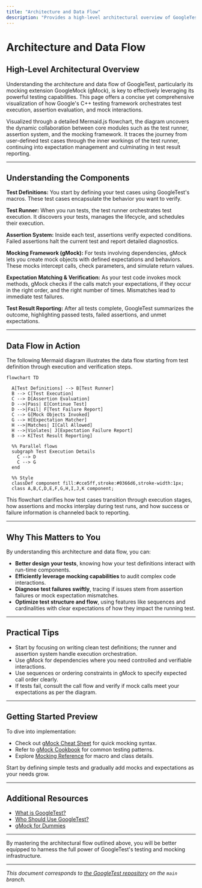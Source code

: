 ```yaml
---
title: "Architecture and Data Flow"
description: "Provides a high-level architectural overview of GoogleTest using a Mermaid diagram. Illustrates the flow from test definitions to execution and reporting, highlighting the collaboration between core modules such as the test runner, assertion system, and mocking framework."
---
```


# Architecture and Data Flow

## High-Level Architectural Overview

Understanding the architecture and data flow of GoogleTest, particularly its mocking extension GoogleMock (gMock), is key to effectively leveraging its powerful testing capabilities. This page offers a concise yet comprehensive visualization of how Google's C++ testing framework orchestrates test execution, assertion evaluation, and mock interactions.

Visualized through a detailed Mermaid.js flowchart, the diagram uncovers the dynamic collaboration between core modules such as the test runner, assertion system, and the mocking framework. It traces the journey from user-defined test cases through the inner workings of the test runner, continuing into expectation management and culminating in test result reporting.

---

## Understanding the Components

**Test Definitions:** You start by defining your test cases using GoogleTest's macros. These test cases encapsulate the behavior you want to verify.

**Test Runner:** When you run tests, the test runner orchestrates test execution. It discovers your tests, manages the lifecycle, and schedules their execution.

**Assertion System:** Inside each test, assertions verify expected conditions. Failed assertions halt the current test and report detailed diagnostics.

**Mocking Framework (gMock):** For tests involving dependencies, gMock lets you create mock objects with defined expectations and behaviors. These mocks intercept calls, check parameters, and simulate return values.

**Expectation Matching & Verification:** As your test code invokes mock methods, gMock checks if the calls match your expectations, if they occur in the right order, and the right number of times. Mismatches lead to immediate test failures.

**Test Result Reporting:** After all tests complete, GoogleTest summarizes the outcome, highlighting passed tests, failed assertions, and unmet expectations.

---

## Data Flow in Action

The following Mermaid diagram illustrates the data flow starting from test definition through execution and verification steps.

```mermaid
flowchart TD

  A[Test Definitions] --> B[Test Runner]
  B --> C[Test Execution]
  C --> D[Assertion Evaluation]
  D -->|Pass| E[Continue Test]
  D -->|Fail| F[Test Failure Report]
  C --> G[Mock Objects Invoked]
  G --> H[Expectation Matcher]
  H -->|Matches| I[Call Allowed]
  H -->|Violates| J[Expectation Failure Report]
  B --> K[Test Result Reporting]

  %% Parallel flows
  subgraph Test Execution Details
    C --> D
    C --> G
  end

  %% Style
  classDef component fill:#cce5ff,stroke:#0366d6,stroke-width:1px;
  class A,B,C,D,E,F,G,H,I,J,K component;

```

This flowchart clarifies how test cases transition through execution stages, how assertions and mocks interplay during test runs, and how success or failure information is channeled back to reporting.

---

## Why This Matters to You

By understanding this architecture and data flow, you can:

- **Better design your tests**, knowing how your test definitions interact with run-time components.
- **Efficiently leverage mocking capabilities** to audit complex code interactions.
- **Diagnose test failures swiftly**, tracing if issues stem from assertion failures or mock expectation mismatches.
- **Optimize test structure and flow**, using features like sequences and cardinalities with clear expectations of how they impact the running test.

---

## Practical Tips

- Start by focusing on writing clean test definitions; the runner and assertion system handle execution orchestration.
- Use gMock for dependencies where you need controlled and verifiable interactions.
- Use sequences or ordering constraints in gMock to specify expected call order clearly.
- If tests fail, consult the call flow and verify if mock calls meet your expectations as per the diagram.

---

## Getting Started Preview

To dive into implementation:

- Check out [gMock Cheat Sheet](/docs/gmock_cheat_sheet.md) for quick mocking syntax.
- Refer to [gMock Cookbook](/docs/gmock_cook_book.md) for common testing patterns.
- Explore [Mocking Reference](/docs/reference/mocking.md) for macro and class details.

Start by defining simple tests and gradually add mocks and expectations as your needs grow.

---

## Additional Resources

- [What is GoogleTest?](https://google.github.io/googletest/overview/product-intro-core-value/what-is-googletest)
- [Who Should Use GoogleTest?](https://google.github.io/googletest/overview/product-intro-core-value/target-audience-and-use-cases)
- [gMock for Dummies](https://google.github.io/googletest/gmock_for_dummies.html)

---

By mastering the architectural flow outlined above, you will be better equipped to harness the full power of GoogleTest's testing and mocking infrastructure.

---

*This document corresponds to [the GoogleTest repository](https://github.com/google/googletest) on the `main` branch.*
